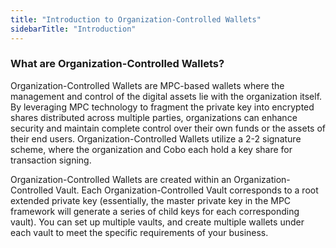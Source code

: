 ```yaml
---
title: "Introduction to Organization-Controlled Wallets"
sidebarTitle: "Introduction"
---
```


### What are Organization-Controlled Wallets?

Organization-Controlled Wallets are MPC-based wallets where the management and control of the digital assets lie with the organization itself. By leveraging MPC technology to fragment the private key into encrypted shares distributed across multiple parties, organizations can enhance security and maintain complete control over their own funds or the assets of their end users. Organization-Controlled Wallets utilize a 2-2 signature scheme, where the organization and Cobo each hold a key share for transaction signing.

Organization-Controlled Wallets are created within an Organization-Controlled Vault. Each Organization-Controlled Vault corresponds to a root extended private key (essentially, the master private key in the MPC framework will generate a series of child keys for each corresponding vault). You can set up multiple vaults, and create multiple wallets under each vault to meet the specific requirements of your business.


